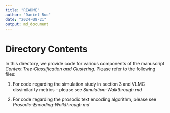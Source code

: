 ```yaml
---
title: "README"
author: "Daniel Rud"
date: "2024-08-21"
output: md_document
---
```


# Directory Contents

In this directory, we provide code for various components of the manuscript *Context Tree Classification and Clustering*.  Please refer to the following files: 

1. For code regarding the simulation study in section 3 and VLMC dissimilarity metrics -- please see *Simulation-Walkthrough.md*

2. For code regarding the prosodic text encoding algorithm, please see *Prosodic-Encoding-Walkthrough.md*


